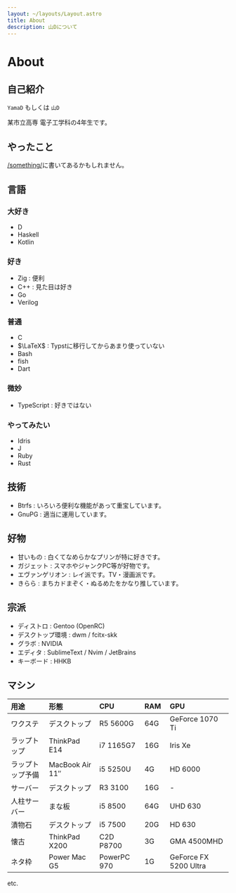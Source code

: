 ```yaml
---
layout: ~/layouts/Layout.astro
title: About
description: 山Dについて
---
```



# About

## 自己紹介

`YamaD` もしくは `山D`

某市立高専 電子工学科の4年生です。

<YO client:idle />

## やったこと

[/something/](/something/)に書いてあるかもしれません。

## 言語

### 大好き

- D
- Haskell
- Kotlin

### 好き

- Zig : 便利
- C++ : 見た目は好き
- Go
- Verilog

### 普通

- C
- $\LaTeX$ : Typstに移行してからあまり使っていない
- Bash
- fish
- Dart

### 微妙

- TypeScript : 好きではない

### やってみたい

- Idris
- J
- Ruby
- Rust

## 技術

- Btrfs : いろいろ便利な機能があって重宝しています。
- GnuPG : 適当に運用しています。

## 好物

- 甘いもの : 白くてなめらかなプリンが特に好きです。
- ガジェット : スマホやジャンクPC等が好物です。
- エヴァンゲリオン : レイ派です。TV・漫画派です。
- きらら : まちカドまぞく・ぬるめたをかなり推しています。

## 宗派

- ディストロ : Gentoo (OpenRC)
- デスクトップ環境 : dwm / fcitx-skk
- グラボ : NVIDIA
- エディタ : SublimeText / Nvim / JetBrains
- キーボード : HHKB

## マシン

| 用途             | 形態                  | CPU         | RAM&nbsp; | GPU                   |
|:---------------- |:--------------------- |:----------- |:--------- |:--------------------- |
| ワクステ         | デスクトップ          | R5 5600G    | 64G       | GeForce 1070 Ti       |
| ラップトップ     | ThinkPad E14          | i7 1165G7   | 16G       | Iris Xe               |
| ラップトップ予備 | MacBook Air 11&Prime; | i5 5250U    | 4G        | HD 6000               |
| サーバー         | デスクトップ          | R3 3100     | 16G       | -                     |
| 人柱サーバー     | まな板                | i5 8500     | 64G       | UHD 630               |
| 漬物石           | デスクトップ          | i5 7500     | 20G       | HD 630                |
| 懐古             | ThinkPad X200         | C2D P8700   | 3G        | GMA 4500MHD           |
| ネタ枠           | Power Mac G5          | PowerPC 970 | 1G        | GeForce FX 5200 Ultra |
etc.
